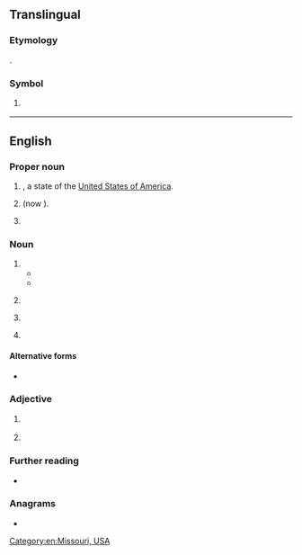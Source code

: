 {{also|Appendix:Variations of "mo"}}
==Translingual==

===Etymology===
{{der+|mul|en|Macao}}.

===Symbol===
{{mul-symbol}}

# {{ISO 3166|1|2|Macau}}
#: {{syn|mul|MAC|qq1={{w|ISO 3166-1 alpha-3|alpha-3}}}}

{{c|mul|Macau}}

----

==English==

===Proper noun===
{{en-proper noun}}

# {{abbreviation of|en|Missouri|nodot=1}}, a state of the [[United States of America]].
# {{lb|en|stock symbol}} {{abbreviation of|en||Philip Morris Companies|nodot=1}} (now {{w|Altria|Altria Group}}).
# {{lb|en|Judaism}} {{init of|en|{{w|Modern Orthodox Judaism|Modern Orthodox}}}}

===Noun===
{{en-noun|~}}

# {{init of|en|modus operandi}}
#* {{quote-book|en|year=1981|author=James Ellroy|authorlink=James Ellroy|title={{w|Brown's Requiem (novel)|Brown's Requiem}}|page=207|pageurl=https://archive.org/details/brownsrequiem0000ellr/page/207/mode/1up|passage=The Big Man is everywhere. He knows my '''M.O.'''!!!!}}
#* {{quote-book|en|year=2022|author=Ling Ma|authorlink=Ling Ma|title=Bliss Montage|chapter=Oranges|location=New York|publisher=Farrar, Straus and Giroux|isbn=978-0-374-71712-4|passage=This was her apartment, I gathered, and he was living here. That was his '''MO'''. He would leech onto some girl and eventually move into her home.}}
# {{lb|en|banking}} {{init of|en|money order}}
# {{lb|en|military|UK}} {{init of|en|[[medical]] [[officer]]}}
# {{lb|en|chemistry}} {{initialism of|en|molecular orbital}}

====Alternative forms====
* {{alter|en|m.o.|M.O.}}

===Adjective===
{{en-adj|-}}

# {{lb|en|dentistry}} {{initialism of|en|mesio-occlusal}}
# {{lb|en|computing}} {{initialism of|en|magnetooptical}}

===Further reading===
* {{R:GDoS|id=i5au7kq|entry=m.o.|pos=n}}

===Anagrams===
* {{anagrams|en|a=mo|O&M|O.M.|OM|om}}

[[Category:en:Missouri, USA]]
{{topics|en|States of the United States}}